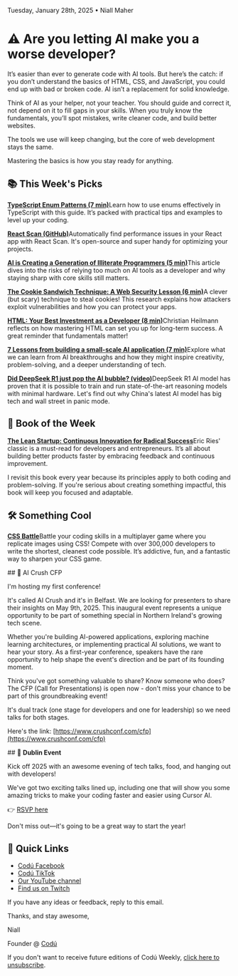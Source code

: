 Tuesday, January 28th, 2025 • Niall Maher

# ⚠️ Are you letting AI make you a worse developer?

It’s easier than ever to generate code with AI tools. But here’s the catch: if you don’t understand the basics of HTML, CSS, and JavaScript, you could end up with bad or broken code. AI isn’t a replacement for solid knowledge.

Think of AI as your helper, not your teacher. You should guide and correct it, not depend on it to fill gaps in your skills. When you truly know the fundamentals, you’ll spot mistakes, write cleaner code, and build better websites.

The tools we use will keep changing, but the core of web development stays the same.

Mastering the basics is how you stay ready for anything.

## 📚 **This Week's Picks**

[**TypeScript Enum Patterns (7 min)**](https://2ality.com/2025/01/typescript-enum-patterns.html)Learn how to use enums effectively in TypeScript with this guide. It’s packed with practical tips and examples to level up your coding.

[**React Scan (GitHub)**](https://github.com/aidenybai/react-scan)Automatically find performance issues in your React app with React Scan. It's open-source and super handy for optimizing your projects.

[**AI is Creating a Generation of Illiterate Programmers (5 min)**](https://nmn.gl/blog/ai-illiterate-programmers)This article dives into the risks of relying too much on AI tools as a developer and why staying sharp with core skills still matters.

[**The Cookie Sandwich Technique: A Web Security Lesson (6 min)**](https://portswigger.net/research/stealing-httponly-cookies-with-the-cookie-sandwich-technique)A clever (but scary) technique to steal cookies! This research explains how attackers exploit vulnerabilities and how you can protect your apps.

[**HTML: Your Best Investment as a Developer (8 min)**](https://christianheilmann.com/2025/01/15/learning-html-is-the-best-investment-i-ever-did/)Christian Heilmann reflects on how mastering HTML can set you up for long-term success. A great reminder that fundamentals matter!

[**7 Lessons from building a small-scale AI application (7 min)**](https://www.thelis.org/blog/lessons-from-ai)Explore what we can learn from AI breakthroughs and how they might inspire creativity, problem-solving, and a deeper understanding of tech.

[**Did DeepSeek R1 just pop the AI bubble? (video)**](https://youtu.be/Nl7aCUsWykg?si=iB_ruRFTQ78wrJmj)DeepSeek R1 AI model has proven that it is possible to train and run state-of-the-art reasoning models with minimal hardware. Let's find out why China's latest AI model has big tech and wall street in panic mode.

## 📖 **Book of the Week**

[**The Lean Startup: Continuous Innovation for Radical Success**](https://amzn.to/42w4c1d)Eric Ries' classic is a must-read for developers and entrepreneurs. It’s all about building better products faster by embracing feedback and continuous improvement.

I revisit this book every year because its principles apply to both coding and problem-solving. If you're serious about creating something impactful, this book will keep you focused and adaptable.

## 🛠️ **Something Cool**

[**CSS Battle**](https://cssbattle.dev/)Battle your coding skills in a multiplayer game where you replicate images using CSS! Compete with over 300,000 developers to write the shortest, cleanest code possible. It’s addictive, fun, and a fantastic way to sharpen your CSS game.

## 🧠 AI Crush CFP

I'm hosting my first conference!

It's called AI Crush and it's in Belfast. We are looking for presenters to share their insights on May 9th, 2025. This inaugural event represents a unique opportunity to be part of something special in Northern Ireland's growing tech scene.

Whether you're building AI-powered applications, exploring machine learning architectures, or implementing practical AI solutions, we want to hear your story. As a first-year conference, speakers have the rare opportunity to help shape the event's direction and be part of its founding moment.

Think you've got something valuable to share? Know someone who does? The CFP (Call for Presentations) is open now - don't miss your chance to be part of this groundbreaking event!

It's dual track (one stage for developers and one for leadership) so we need talks for both stages.

Here's the link: [https://www.crushconf.com/cfp](https://www.crushconf.com/cfp)

## 🎉 **Dublin Event**

Kick off 2025 with an awesome evening of tech talks, food, and hanging out with developers!

We've got two exciting talks lined up, including one that will show you some amazing tricks to make your coding faster and easier using Cursor AI.

👉 [RSVP here](https://www.meetup.com/codu-community/events/305723649)

Don't miss out—it's going to be a great way to start the year!

## 🔗 Quick Links

- [Codú Facebook](https://www.facebook.com/profile.php?id=61570877292755)
- [Codú TikTok](https://www.tiktok.com/@codu.co)
- [Our YouTube channel](https://www.youtube.com/@codu)
- [Find us on Twitch](https://www.twitch.tv/codudotco)

If you have any ideas or feedback, reply to this email.

Thanks, and stay awesome,

Niall

Founder @ [Codú](https://www.codu.co/?ref=newsletter)

If you don't want to receive future editions of Codú Weekly, [click here to unsubscribe]([unsubscribe]).
